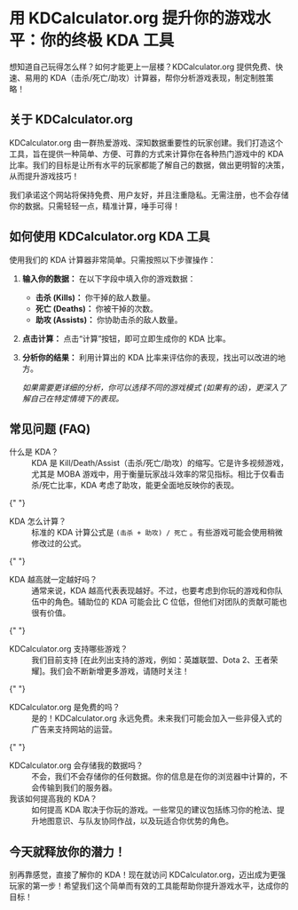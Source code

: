 # 用 KDCalculator.org 提升你的游戏水平：你的终极 KDA 工具

想知道自己玩得怎么样？如何才能更上一层楼？KDCalculator.org 提供免费、快速、易用的 KDA（击杀/死亡/助攻）计算器，帮你分析游戏表现，制定制胜策略！

## 关于 KDCalculator.org

KDCalculator.org 由一群热爱游戏、深知数据重要性的玩家创建。我们打造这个工具，旨在提供一种简单、方便、可靠的方式来计算你在各种热门游戏中的 KDA 比率。我们的目标是让所有水平的玩家都能了解自己的数据，做出更明智的决策，从而提升游戏技巧！

我们承诺这个网站将保持免费、用户友好，并且注重隐私。无需注册，也不会存储你的数据。只需轻轻一点，精准计算，唾手可得！

## 如何使用 KDCalculator.org KDA 工具

使用我们的 KDA 计算器非常简单。只需按照以下步骤操作：

1.  **输入你的数据：** 在以下字段中填入你的游戏数据：

    - **击杀 (Kills)：** 你干掉的敌人数量。
    - **死亡 (Deaths)：** 你被干掉的次数。
    - **助攻 (Assists)：** 你协助击杀的敌人数量。

2.  **点击计算：** 点击“计算”按钮，即可立即生成你的 KDA 比率。

3.  **分析你的结果：** 利用计算出的 KDA 比率来评估你的表现，找出可以改进的地方。

    _如果需要更详细的分析，你可以选择不同的游戏模式 (如果有的话)，更深入了解自己在特定情境下的表现。_

## 常见问题 (FAQ)

<dl>
  <dt>什么是 KDA？</dt>
  <dd>KDA 是 Kill/Death/Assist（击杀/死亡/助攻）的缩写。它是许多视频游戏，尤其是 MOBA 游戏中，用于衡量玩家战斗效率的常见指标。相比于仅看击杀/死亡比率，KDA 考虑了助攻，能更全面地反映你的表现。</dd>

{" "}
<dt>KDA 怎么计算？</dt>
<dd>
  标准的 KDA 计算公式是 <code>(击杀 + 助攻) / 死亡</code>
  。有些游戏可能会使用稍微修改过的公式。
</dd>

{" "}
<dt>KDA 越高就一定越好吗？</dt>
<dd>
  通常来说，KDA
  越高代表表现越好。不过，也要考虑到你玩的游戏和你队伍中的角色。辅助位的 KDA
  可能会比 C 位低，但他们对团队的贡献可能也很有价值。
</dd>

{" "}
<dt>KDCalculator.org 支持哪些游戏？</dt>
<dd>
  我们目前支持 [在此列出支持的游戏，例如：英雄联盟、Dota
  2、王者荣耀]。我们会不断新增更多游戏，请随时关注！
</dd>

{" "}
<dt>KDCalculator.org 是免费的吗？</dt>
<dd>
  是的！KDCalculator.org
  永远免费。未来我们可能会加入一些非侵入式的广告来支持网站的运营。
</dd>

{" "}
<dt>KDCalculator.org 会存储我的数据吗？</dt>
<dd>
  不会，我们不会存储你的任何数据。你的信息是在你的浏览器中计算的，不会传输到我们的服务器。
</dd>

  <dt>我该如何提高我的 KDA？</dt>
  <dd>如何提高 KDA 取决于你玩的游戏。一些常见的建议包括练习你的枪法、提升地图意识、与队友协同作战，以及玩适合你优势的角色。</dd>
</dl>

## 今天就释放你的潜力！

别再靠感觉，直接了解你的 KDA！现在就访问 KDCalculator.org，迈出成为更强玩家的第一步！希望我们这个简单而有效的工具能帮助你提升游戏水平，达成你的目标！
